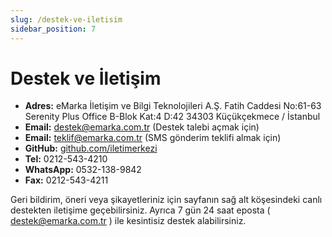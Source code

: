 ```yaml
---
slug: /destek-ve-iletisim
sidebar_position: 7
---
```


# Destek ve İletişim

- **Adres:** eMarka İletişim ve Bilgi Teknolojileri A.Ş.
Fatih Caddesi No:61-63 Serenity Plus Office B-Blok Kat:4 D:42 34303 Küçükçekmece / İstanbul
- **Email:** destek@emarka.com.tr (Destek talebi açmak için)
- **Email:** teklif@emarka.com.tr (SMS gönderim teklifi almak için)
- **GitHub:** [github.com/iletimerkezi](https://github.com/iletimerkezi)
- **Tel:** 0212-543-4210
- **WhatsApp:** 0532-138-9842
- **Fax:** 0212-543-4211

Geri bildirim, öneri veya şikayetleriniz için sayfanın sağ alt köşesindeki canlı destekten iletişime geçebilirsiniz. Ayrıca 7 gün 24 saat eposta ( destek@emarka.com.tr ) ile kesintisiz destek alabilirsiniz.